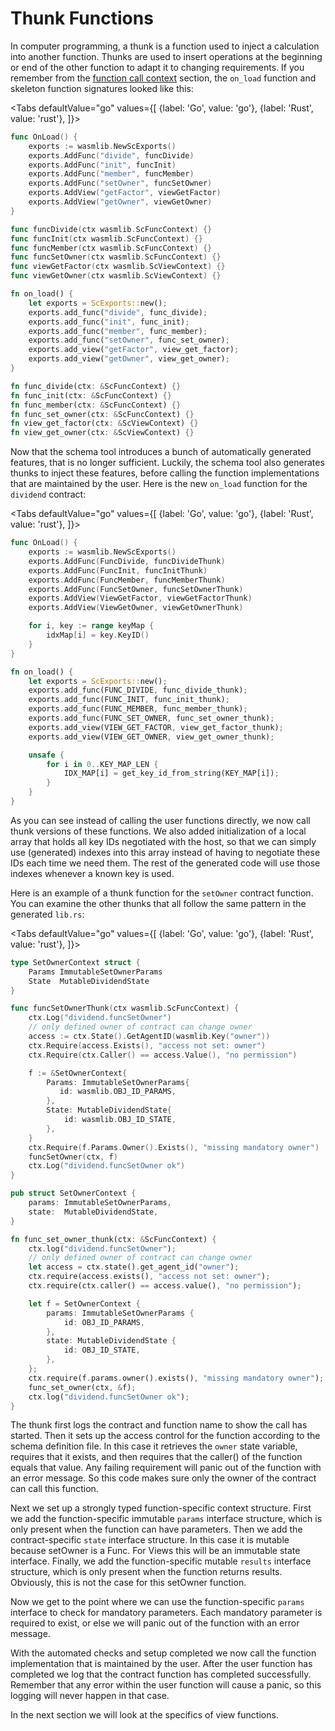 
# Thunk Functions

In computer programming, a thunk is a function used to inject a calculation into another
function. Thunks are used to insert operations at the beginning or end of the other
function to adapt it to changing requirements. If you remember from
the [function call context](context.mdx) section, the `on_load` function and skeleton
function signatures looked like this:

<Tabs defaultValue="go"
    values={[
        {label: 'Go', value: 'go'},
        {label: 'Rust', value: 'rust'},
    ]}>
<TabItem value="go">

```go
func OnLoad() {
    exports := wasmlib.NewScExports()
    exports.AddFunc("divide", funcDivide)
    exports.AddFunc("init", funcInit)
    exports.AddFunc("member", funcMember)
    exports.AddFunc("setOwner", funcSetOwner)
    exports.AddView("getFactor", viewGetFactor)
    exports.AddView("getOwner", viewGetOwner)
}

func funcDivide(ctx wasmlib.ScFuncContext) {}
func funcInit(ctx wasmlib.ScFuncContext) {}
func funcMember(ctx wasmlib.ScFuncContext) {}
func funcSetOwner(ctx wasmlib.ScFuncContext) {}
func viewGetFactor(ctx wasmlib.ScViewContext) {}
func viewGetOwner(ctx wasmlib.ScViewContext) {}
```

</TabItem>
<TabItem value="rust">

```rust
fn on_load() {
    let exports = ScExports::new();
    exports.add_func("divide", func_divide);
    exports.add_func("init", func_init);
    exports.add_func("member", func_member);
    exports.add_func("setOwner", func_set_owner);
    exports.add_view("getFactor", view_get_factor);
    exports.add_view("getOwner", view_get_owner);
}

fn func_divide(ctx: &ScFuncContext) {}
fn func_init(ctx: &ScFuncContext) {}
fn func_member(ctx: &ScFuncContext) {}
fn func_set_owner(ctx: &ScFuncContext) {}
fn view_get_factor(ctx: &ScViewContext) {}
fn view_get_owner(ctx: &ScViewContext) {}
```

</TabItem>
</Tabs>

Now that the schema tool introduces a bunch of automatically generated features, that is
no longer sufficient. Luckily, the schema tool also generates thunks to inject these
features, before calling the function implementations that are maintained by the user.
Here is the new `on_load` function for the `dividend` contract:

<Tabs defaultValue="go"
    values={[
        {label: 'Go', value: 'go'},
        {label: 'Rust', value: 'rust'},
    ]}>
<TabItem value="go">

```go
func OnLoad() {
    exports := wasmlib.NewScExports()
    exports.AddFunc(FuncDivide, funcDivideThunk)
    exports.AddFunc(FuncInit, funcInitThunk)
    exports.AddFunc(FuncMember, funcMemberThunk)
    exports.AddFunc(FuncSetOwner, funcSetOwnerThunk)
    exports.AddView(ViewGetFactor, viewGetFactorThunk)
    exports.AddView(ViewGetOwner, viewGetOwnerThunk)

    for i, key := range keyMap {
        idxMap[i] = key.KeyID()
    }
}
```

</TabItem>
<TabItem value="rust">

```rust
fn on_load() {
    let exports = ScExports::new();
    exports.add_func(FUNC_DIVIDE, func_divide_thunk);
    exports.add_func(FUNC_INIT, func_init_thunk);
    exports.add_func(FUNC_MEMBER, func_member_thunk);
    exports.add_func(FUNC_SET_OWNER, func_set_owner_thunk);
    exports.add_view(VIEW_GET_FACTOR, view_get_factor_thunk);
    exports.add_view(VIEW_GET_OWNER, view_get_owner_thunk);

    unsafe {
        for i in 0..KEY_MAP_LEN {
            IDX_MAP[i] = get_key_id_from_string(KEY_MAP[i]);
        }
    }
}
```

</TabItem>
</Tabs>

As you can see instead of calling the user functions directly, we now call thunk versions
of these functions. We also added initialization of a local array that holds all key IDs
negotiated with the host, so that we can simply use (generated) indexes into this array
instead of having to negotiate these IDs each time we need them. The rest of the generated
code will use those indexes whenever a known key is used.

Here is an example of a thunk function for the `setOwner` contract function. You can
examine the other thunks that all follow the same pattern in the generated `lib.rs`:

<Tabs defaultValue="go"
    values={[
        {label: 'Go', value: 'go'},
        {label: 'Rust', value: 'rust'},
    ]}>
<TabItem value="go">

```go
type SetOwnerContext struct {
    Params ImmutableSetOwnerParams
    State  MutableDividendState
}

func funcSetOwnerThunk(ctx wasmlib.ScFuncContext) {
    ctx.Log("dividend.funcSetOwner")
    // only defined owner of contract can change owner
    access := ctx.State().GetAgentID(wasmlib.Key("owner"))
    ctx.Require(access.Exists(), "access not set: owner")
    ctx.Require(ctx.Caller() == access.Value(), "no permission")

    f := &SetOwnerContext{
        Params: ImmutableSetOwnerParams{
           id: wasmlib.OBJ_ID_PARAMS,
        },
        State: MutableDividendState{
            id: wasmlib.OBJ_ID_STATE,
        },
    }
    ctx.Require(f.Params.Owner().Exists(), "missing mandatory owner")
    funcSetOwner(ctx, f)
    ctx.Log("dividend.funcSetOwner ok")
}
```

</TabItem>
<TabItem value="rust">

```rust
pub struct SetOwnerContext {
    params: ImmutableSetOwnerParams,
    state:  MutableDividendState,
}

fn func_set_owner_thunk(ctx: &ScFuncContext) {
    ctx.log("dividend.funcSetOwner");
    // only defined owner of contract can change owner
    let access = ctx.state().get_agent_id("owner");
    ctx.require(access.exists(), "access not set: owner");
    ctx.require(ctx.caller() == access.value(), "no permission");

    let f = SetOwnerContext {
        params: ImmutableSetOwnerParams {
            id: OBJ_ID_PARAMS,
        },
        state: MutableDividendState {
            id: OBJ_ID_STATE,
        },
    };
    ctx.require(f.params.owner().exists(), "missing mandatory owner");
    func_set_owner(ctx, &f);
    ctx.log("dividend.funcSetOwner ok");
}
```

</TabItem>
</Tabs>

The thunk first logs the contract and function name to show the call has started. Then it
sets up the access control for the function according to the schema definition file.
In this case it retrieves the `owner` state variable, requires that it exists, and then
requires that the caller() of the function equals that value. Any failing requirement will
panic out of the function with an error message. So this code makes sure only the owner of
the contract can call this function.

Next we set up a strongly typed function-specific context structure. First we add the
function-specific immutable `params` interface structure, which is only present when the
function can have parameters. Then we add the contract-specific `state` interface
structure. In this case it is mutable because setOwner is a Func. For Views this will be
an immutable state interface. Finally, we add the function-specific mutable `results`
interface structure, which is only present when the function returns results. Obviously,
this is not the case for this setOwner function.

Now we get to the point where we can use the function-specific `params` interface to check
for mandatory parameters. Each mandatory parameter is required to exist, or else we will
panic out of the function with an error message.

With the automated checks and setup completed we now call the function implementation that
is maintained by the user. After the user function has completed we log that the contract
function has completed successfully. Remember that any error within the user function will
cause a panic, so this logging will never happen in that case.

In the next section we will look at the specifics of view functions.
